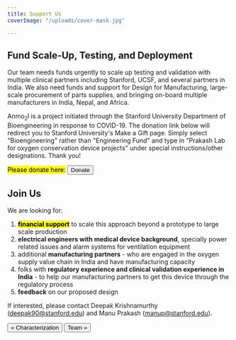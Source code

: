 ```yaml
---
title: Support Us
coverImage: "/uploads/cover-mask.jpg"

---
```


## Fund Scale-Up, Testing, and Deployment

Our team needs funds urgently to scale up testing and validation with multiple clinical partners including Stanford, UCSF, and several partners in India. We also need funds and support for Design for Manufacturing, large-scale procurement of parts supplies, and bringing on-board multiple manufacturers in India, Nepal, and Africa.

Anmo<sub>2</sub>l is a project initiated through the Stanford University Department of Bioengineering in response to COVID-19. The donation link below will redirect you to Stanford University's Make a Gift page. Simply select "Bioengineering" rather than "Engineering Fund" and type in "Prakash Lab for oxygen conservation device projects" under special instructions/other designations. Thank you!

<p><mark>Please donate here:</mark> <a href="https://makeagift.stanford.edu/get/page/makeagift?gdso=5"><Button>Donate</Button></a></p>

## Join Us

We are looking for:

1. <mark><b>financial support</b></mark> to scale this approach beyond a prototype to large scale production
2. <b>electrical engineers with medical device background</b>, specially power related issues and alarm systems for ventilation equipment
3. additional <b>manufacturing partners</b> - who are engaged in the oxygen supply value chain in India and have manufacturing capacity
4. folks with <b>regulatory experience and clinical validation experience in India</b> - to help our manufacturing partners to get this device through the regulatory process
5. <b>feedback</b> on our proposed design

If interested, please contact Deepak Krishnamurthy (deepak90@stanford.edu) and Manu Prakash (manup@stanford.edu).

[<Button>« Characterization</Button>](characterization) [<Button>Team »</Button>](team)